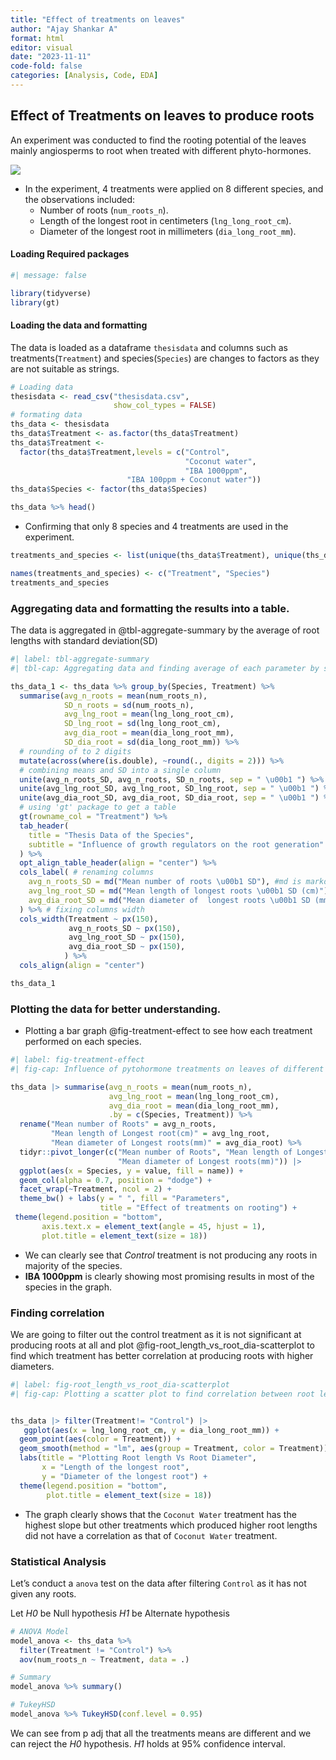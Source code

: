 ```yaml
---
title: "Effect of treatments on leaves"
author: "Ajay Shankar A"
format: html
editor: visual
date: "2023-11-11"
code-fold: false
categories: [Analysis, Code, EDA] 
---
```


## Effect of Treatments on leaves to produce roots

An experiment was conducted to find the rooting potential of the leaves mainly angiosperms to root when treated with different phyto-hormones.

![](bar_plot_1.png)

-   In the experiment, 4 treatments were applied on 8 different species, and the observations included:
    -   Number of roots (`num_roots_n`).
    -   Length of the longest root in centimeters (`lng_long_root_cm`).
    -   Diameter of the longest root in millimeters (`dia_long_root_mm`).

#### Loading Required packages

```r
#| message: false

library(tidyverse)
library(gt)

```

#### Loading the data and formatting

The data is loaded as a dataframe `thesisdata` and columns such as treatments(`Treatment`) and species(`Species`) are changes to factors as they are not suitable as strings.

```r
# Loading data
thesisdata <- read_csv("thesisdata.csv",
                       show_col_types = FALSE)
# formating data
ths_data <- thesisdata
ths_data$Treatment <- as.factor(ths_data$Treatment)
ths_data$Treatment <- 
  factor(ths_data$Treatment,levels = c("Control",
                                       "Coconut water", 
                                       "IBA 1000ppm",
                          "IBA 100ppm + Coconut water"))
ths_data$Species <- factor(ths_data$Species)

ths_data %>% head()
```

-   Confirming that only 8 species and 4 treatments are used in the experiment.

```r

treatments_and_species <- list(unique(ths_data$Treatment), unique(ths_data$Species))

names(treatments_and_species) <- c("Treatment", "Species")
treatments_and_species
```

### Aggregating data and formatting the results into a table.

The data is aggregated in @tbl-aggregate-summary by the average of root lengths with standard deviation(SD)

```r
#| label: tbl-aggregate-summary
#| tbl-cap: Aggregating data and finding average of each parameter by species and treatment

ths_data_1 <- ths_data %>% group_by(Species, Treatment) %>% 
  summarise(avg_n_roots = mean(num_roots_n),
            SD_n_roots = sd(num_roots_n),
            avg_lng_root = mean(lng_long_root_cm),
            SD_lng_root = sd(lng_long_root_cm),
            avg_dia_root = mean(dia_long_root_mm),
            SD_dia_root = sd(dia_long_root_mm)) %>%
  # rounding of to 2 digits  
  mutate(across(where(is.double), ~round(., digits = 2))) %>%
  # combining means and SD into a single column
  unite(avg_n_roots_SD, avg_n_roots, SD_n_roots, sep = " \u00b1 ") %>%
  unite(avg_lng_root_SD, avg_lng_root, SD_lng_root, sep = " \u00b1 ") %>% 
  unite(avg_dia_root_SD, avg_dia_root, SD_dia_root, sep = " \u00b1 ") %>%
  # using 'gt' package to get a table  
  gt(rowname_col = "Treatment") %>% 
  tab_header(
    title = "Thesis Data of the Species",
    subtitle = "Influence of growth regulators on the root generation"
  ) %>% 
  opt_align_table_header(align = "center") %>% 
  cols_label( # renaming columns
    avg_n_roots_SD = md("Mean number of roots \u00b1 SD"), #md is markdown language
    avg_lng_root_SD = md("Mean length of longest roots \u00b1 SD (cm)"),
    avg_dia_root_SD = md("Mean diameter of  longest roots \u00b1 SD (mm)")
  ) %>% # fixing columns width
  cols_width(Treatment ~ px(150),
             avg_n_roots_SD ~ px(150),
             avg_lng_root_SD ~ px(150),
             avg_dia_root_SD ~ px(150),
            ) %>% 
  cols_align(align = "center")

ths_data_1
```

### Plotting the data for better understanding.

-   Plotting a bar graph @fig-treatment-effect to see how each treatment performed on each species.

```r
#| label: fig-treatment-effect
#| fig-cap: Influence of pytohormone treatments on leaves of different species

ths_data |> summarise(avg_n_roots = mean(num_roots_n),
                      avg_lng_root = mean(lng_long_root_cm),
                      avg_dia_root = mean(dia_long_root_mm),
                      .by = c(Species, Treatment)) %>%
  rename("Mean number of Roots" = avg_n_roots,
         "Mean length of Longest root(cm)" = avg_lng_root,
         "Mean diameter of Longest roots(mm)" = avg_dia_root) %>% 
  tidyr::pivot_longer(c("Mean number of Roots", "Mean length of Longest root(cm)",
                        "Mean diameter of Longest roots(mm)")) |> 
  ggplot(aes(x = Species, y = value, fill = name)) + 
  geom_col(alpha = 0.7, position = "dodge") + 
  facet_wrap(~Treatment, ncol = 2) + 
  theme_bw() + labs(y = " ", fill = "Parameters",
                    title = "Effect of treatments on rooting") +
 theme(legend.position = "bottom",
       axis.text.x = element_text(angle = 45, hjust = 1),
       plot.title = element_text(size = 18))

```

-   We can clearly see that *Control* treatment is not producing any roots in majority of the species.
-   **IBA 1000ppm** is clearly showing most promising results in most of the species in the graph.

### Finding correlation

We are going to filter out the control treatment as it is not significant at producing roots at all and plot @fig-root_length_vs_root_dia-scatterplot to find which treatment has better correlation at producing roots with higher diameters.

```r
#| label: fig-root_length_vs_root_dia-scatterplot
#| fig-cap: Plotting a scatter plot to find correlation between root lengths and diameters


ths_data |> filter(Treatment!= "Control") |> 
   ggplot(aes(x = lng_long_root_cm, y = dia_long_root_mm)) + 
  geom_point(aes(color = Treatment)) + 
  geom_smooth(method = "lm", aes(group = Treatment, color = Treatment)) +
  labs(title = "Plotting Root length Vs Root Diameter",
       x = "Length of the longest root", 
       y = "Diameter of the longest root") +
  theme(legend.position = "bottom",
        plot.title = element_text(size = 18))
```

-   The graph clearly shows that the `Coconut Water` treatment has the highest slope but other treatments which produced higher root lengths did not have a correlation as that of `Coconut Water` treatment.

### Statistical Analysis

Let's conduct a `anova` test on the data after filtering `Control` as it has not given any roots.

Let *H0* be Null hypothesis *H1* be Alternate hypothesis

```r
# ANOVA Model
model_anova <- ths_data %>%
  filter(Treatment != "Control") %>%
  aov(num_roots_n ~ Treatment, data = .)

# Summary
model_anova %>% summary()

# TukeyHSD
model_anova %>% TukeyHSD(conf.level = 0.95)
```

We can see from p adj that all the treatments means are different and we can reject the *H0*  hypothesis. *H1*  holds at 95% confidence interval.
